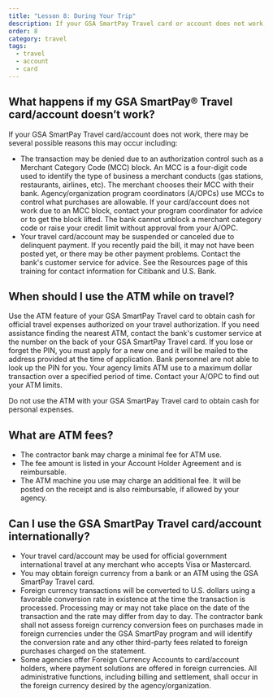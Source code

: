 ```yaml
---
title: "Lesson 8: During Your Trip"
description: If your GSA SmartPay Travel card or account does not work, there may be several possible reasons this may occur.
order: 8
category: travel
tags:
  - travel
  - account
  - card
---
```

## What happens if my GSA SmartPay® Travel card/account doesn’t work?
If your GSA SmartPay Travel card/account does not work, there may be several possible reasons this may occur including:
- The transaction may be denied due to an authorization control such as a Merchant Category Code (MCC) block. An MCC is a four-digit code used to identify the type of business a merchant conducts (gas stations, restaurants, airlines, etc). The merchant chooses their MCC with their bank. Agency/organization program coordinators (A/OPCs) use MCCs to control what purchases are allowable. If your card/account does not work due to an MCC block, contact your program coordinator for advice or to get the block lifted. The bank cannot unblock a merchant category code or raise your credit limit without approval from your A/OPC.
- Your travel card/account may be suspended or canceled due to delinquent payment. If you recently paid the bill, it may not have been posted yet, or there may be other payment problems. Contact the bank's customer service for advice. See the Resources page of this training for contact information for Citibank and U.S. Bank.

## When should I use the ATM while on travel?
Use the ATM feature of your GSA SmartPay Travel card to obtain cash for official travel expenses authorized on your travel authorization. If you need assistance finding the nearest ATM, contact the bank's customer service at the number on the back of your GSA SmartPay Travel card. If you lose or forget the PIN, you must apply for a new one and it will be mailed to the address provided at the time of application. Bank personnel are not able to look up the PIN for you. Your agency limits ATM use to a maximum dollar transaction over a specified period of time. Contact your A/OPC to find out your ATM limits.

Do not use the ATM with your GSA SmartPay Travel card to obtain cash for personal expenses.

## What are ATM fees?
- The contractor bank may charge a minimal fee for ATM use. 
- The fee amount is listed in your Account Holder Agreement and is reimbursable.
- The ATM machine you use may charge an additional fee. It will be posted on the receipt and is also reimbursable, if allowed by your agency.

## Can I use the GSA SmartPay Travel card/account internationally?
- Your travel card/account may be used for official government international travel at any merchant who accepts Visa or Mastercard.
- You may obtain foreign currency from a bank or an ATM using the GSA SmartPay Travel card.
- Foreign currency transactions will be converted to U.S. dollars using a favorable conversion rate in existence at the time the transaction is processed. Processing may or may not take place on the date of the transaction and the rate may differ from day to day. The contractor bank shall not assess foreign currency conversion fees on purchases made in foreign currencies under the GSA SmartPay program and will identify the conversion rate and any other third-party fees related to foreign purchases charged on the statement.
- Some agencies offer Foreign Currency Accounts to card/account holders, where payment solutions are offered in foreign currencies. All administrative functions, including billing and settlement, shall occur in the foreign currency desired by the agency/organization.
